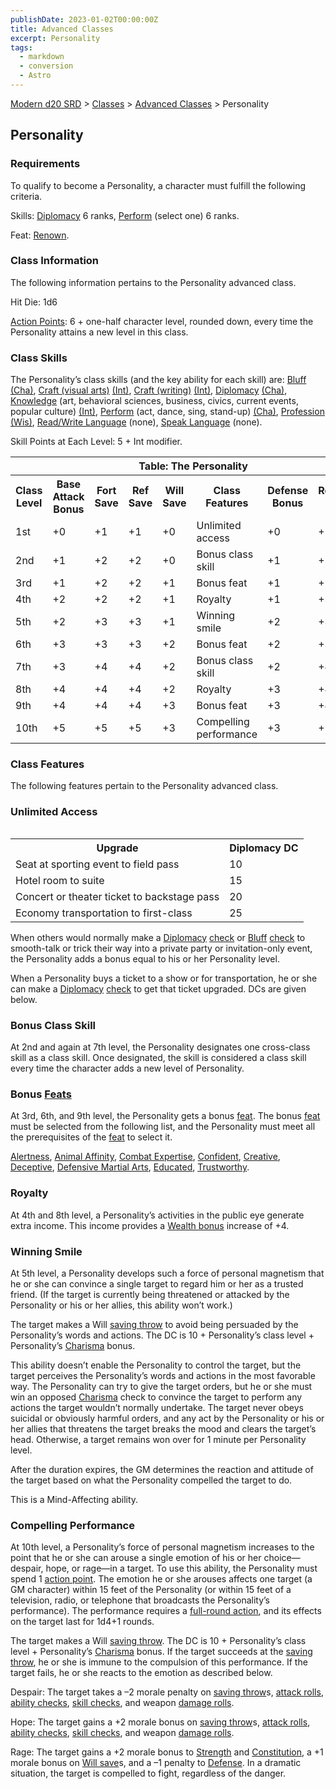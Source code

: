 ```yaml
---
publishDate: 2023-01-02T00:00:00Z
title: Advanced Classes
excerpt: Personality
tags:
  - markdown
  - conversion
  - Astro
---
```


[Modern d20 SRD](/#modernD20) > [Classes](modern-d20-srd-classes-index) > [Advanced Classes](modern-d20-srd-classes-advanced-index) > Personality

## Personality

### Requirements

To qualify to become a Personality, a character must fulfill the following
criteria.

Skills: [Diplomacy](modern-d20-srd-skills-diplomacy) 6 ranks,
[Perform](modern-d20-srd-skills-perform) (select one) 6 ranks.

Feat: [Renown](modern-d20-srd-feats-renown).

### Class Information

The following information pertains to the Personality advanced class.

Hit Die: 1d6

[Action Points](modern-d20-srd-basics-action-points): 6 + one-half character
level, rounded down, every time the Personality attains a new level in this
class.

### Class Skills

The Personality’s class skills (and the key ability for each skill) are:
[Bluff](modern-d20-srd-skills-bluff) [(Cha)](modern-d20-srd-basics-ability-scores), [Craft (visual arts)](modern-d20-srd-skills-craft-visual-art)
[(Int)](modern-d20-srd-basics-ability-scores), [Craft (writing)](modern-d20-srd-skills-craft-writing) [(Int)](modern-d20-srd-basics-ability-scores), [Diplomacy](modern-d20-srd-skills-diplomacy)
[(Cha)](modern-d20-srd-basics-ability-scores), [Knowledge](modern-d20-srd-skills-knowledge) (art, behavioral sciences, business, civics, current events,
popular culture) [(Int)](modern-d20-srd-basics-ability-scores),
[Perform](modern-d20-srd-skills-perform) (act, dance, sing, stand-up)
[(Cha)](modern-d20-srd-basics-ability-scores), [Profession](modern-d20-srd-skills-profession) [(Wis)](modern-d20-srd-basics-ability-scores), [Read/Write Language](modern-d20-srd-skills-read-write-language) (none), [Speak Language](modern-d20-srd-skills-speak-language) (none).

Skill Points at Each Level: 5 + Int modifier.


<table><tr><th colspan="8">Table: The Personality</th> </tr> <tr> <th>Class Level</th><th>Base Attack Bonus</th><th>Fort Save</th><th>Ref Save</th><th>Will Save</th><th>Class Features</th><th>Defense Bonus</th><th>Reputation Bonus</th> </tr><tr><td>1st</td><td>+0</td><td>+1</td><td>+1</td><td>+0</td><td>Unlimited access</td><td>+0</td><td>+2</td></tr> <tr class="shaded"><td>2nd</td><td>+1</td><td>+2</td><td>+2</td><td>+0</td><td>Bonus class skill</td><td>+1</td><td>+2</td></tr> <tr><td>3rd</td><td>+1</td><td>+2</td><td>+2</td><td>+1</td><td>Bonus feat</td><td>+1</td><td>+2</td></tr> <tr class="shaded"><td>4th</td><td>+2</td><td>+2</td><td>+2</td><td>+1</td><td>Royalty</td><td>+1</td><td>+3</td></tr> <tr><td>5th</td><td>+2</td><td>+3</td><td>+3</td><td>+1</td><td>Winning smile</td><td>+2</td><td>+3</td></tr> <tr class="shaded"><td>6th</td><td>+3</td><td>+3</td><td>+3</td><td>+2</td><td>Bonus feat</td><td>+2</td><td>+3</td></tr> <tr><td>7th</td><td>+3</td><td>+4</td><td>+4</td><td>+2</td><td>Bonus class skill</td><td>+2</td><td>+4</td></tr> <tr class="shaded"><td>8th</td><td>+4</td><td>+4</td><td>+4</td><td>+2</td><td>Royalty</td><td>+3</td><td>+4</td></tr> <tr><td>9th</td><td>+4</td><td>+4</td><td>+4</td><td>+3</td><td>Bonus feat</td><td>+3</td><td>+4</td></tr> <tr class="shaded"><td>10th</td><td>+5</td><td>+5</td><td>+5</td><td>+3</td><td>Compelling performance</td><td>+3</td><td>+5</td></tr> </table>



### Class Features

The following features pertain to the Personality advanced class.

### Unlimited Access


<table style="float: right"> <tr><th>Upgrade</th><th>Diplomacy DC</th></tr> <tr><td>Seat at sporting event to field pass</td><td> 10</td></tr> <tr class="shaded"><td>Hotel room to suite</td><td> 15</td></tr> <tr><td>Concert or theater ticket to backstage pass</td><td> 20</td></tr> <tr class="shaded"><td>Economy transportation to first-class</td><td> 25</td></tr> </table>



When others would normally make a [Diplomacy](modern-d20-srd-skills-diplomacy)
[check](modern-d20-srd-skills-skill-basics-php#skill-check-index) or
[Bluff](modern-d20-srd-skills-bluff) [check](modern-d20-srd-skills-skill-basics-php#skill-check-index) to smooth-talk or trick their way into a private
party or invitation-only event, the Personality adds a bonus equal to his or
her Personality level.

When a Personality buys a ticket to a show or for transportation, he or she
can make a [Diplomacy](modern-d20-srd-skills-diplomacy)
[check](modern-d20-srd-skills-skill-basics-php#skill-check-index) to get that
ticket upgraded. DCs are given below.

### Bonus Class Skill

At 2nd and again at 7th level, the Personality designates one cross-class
skill as a class skill. Once designated, the skill is considered a class skill
every time the character adds a new level of Personality.

### Bonus [Feats](modern-d20-srd-feats-index)

At 3rd, 6th, and 9th level, the Personality gets a bonus
[feat](modern-d20-srd-feats-index). The bonus [feat](modern-d20-srd-feats-index) must be selected from the following list, and the Personality must meet
all the prerequisites of the [feat](modern-d20-srd-feats-index) to select it.

[Alertness](modern-d20-srd-feats-alertness), [Animal Affinity](modern-d20-srd-feats-animal-affinity), [Combat Expertise](modern-d20-srd-feats-combat-expertise), [Confident](modern-d20-srd-feats-confident),
[Creative](modern-d20-srd-feats-creative), [Deceptive](modern-d20-srd-feats-deceptive), [Defensive Martial Arts](modern-d20-srd-feats-defensive-martial-arts), [Educated](modern-d20-srd-feats-educated),
[Trustworthy](modern-d20-srd-feats-trustworthy).

### Royalty

At 4th and 8th level, a Personality’s activities in the public eye generate
extra income. This income provides a [Wealth bonus](modern-d20-srd-wealth-wealth-bonus) increase of +4.

### Winning Smile

At 5th level, a Personality develops such a force of personal magnetism that
he or she can convince a single target to regard him or her as a trusted
friend. (If the target is currently being threatened or attacked by the
Personality or his or her allies, this ability won’t work.)

The target makes a Will [saving throw](modern-d20-srd-basics-saving-throws) to
avoid being persuaded by the Personality’s words and actions. The DC is 10 +
Personality’s class level + Personality’s [Charisma](modern-d20-srd-basics-ability-scores) bonus.

This ability doesn’t enable the Personality to control the target, but the
target perceives the Personality’s words and actions in the most favorable
way. The Personality can try to give the target orders, but he or she must win
an opposed [Charisma](modern-d20-srd-basics-ability-scores) check to convince
the target to perform any actions the target wouldn’t normally undertake. The
target never obeys suicidal or obviously harmful orders, and any act by the
Personality or his or her allies that threatens the target breaks the mood and
clears the target’s head. Otherwise, a target remains won over for 1 minute
per Personality level.

After the duration expires, the GM determines the reaction and attitude of the
target based on what the Personality compelled the target to do.

This is a Mind-Affecting ability.

### Compelling Performance

At 10th level, a Personality’s force of personal magnetism increases to the
point that he or she can arouse a single emotion of his or her choice—despair,
hope, or rage—in a target. To use this ability, the Personality must spend 1
[action point](modern-d20-srd-basics-action-points). The emotion he or she
arouses affects one target (a GM character) within 15 feet of the Personality
(or within 15 feet of a television, radio, or telephone that broadcasts the
Personality’s performance). The performance requires a [full-round action](modern-d20-srd-combat-full-round-actions), and its effects on the
target last for 1d4+1 rounds.

The target makes a Will [saving throw](modern-d20-srd-basics-saving-throws).
The DC is 10 + Personality’s class level + Personality’s
[Charisma](modern-d20-srd-basics-ability-scores) bonus. If the target succeeds
at the [saving throw](modern-d20-srd-basics-saving-throws), he or she is
immune to the compulsion of this performance. If the target fails, he or she
reacts to the emotion as described below.

Despair: The target takes a –2 morale penalty on [saving throw](modern-d20-srd-basics-saving-throws)s, [attack rolls](modern-d20-srd-combat-attack-roll), [ability checks](modern-d20-srd-basics-ability-scores),
[skill checks](modern-d20-srd-skills-skill-basics-php#skill-check-index), and
weapon [damage rolls](modern-d20-srd-combat-damage).

Hope: The target gains a +2 morale bonus on [saving throw](modern-d20-srd-basics-saving-throws)s, [attack rolls](modern-d20-srd-combat-attack-roll),
[ability checks](modern-d20-srd-basics-ability-scores), [skill checks](modern-d20-srd-skills-skill-basics-php#skill-check-index), and weapon
[damage rolls](modern-d20-srd-combat-damage).

Rage: The target gains a +2 morale bonus to [Strength](modern-d20-srd-basics-ability-scores) and [Constitution](modern-d20-srd-basics-ability-scores), a +1
morale bonus on [Will save](modern-d20-srd-basics-saving-throws)s, and a –1
penalty to [Defense](modern-d20-srd-combat-defense). In a dramatic situation,
the target is compelled to fight, regardless of the danger.

